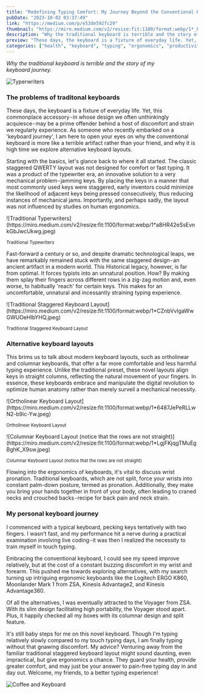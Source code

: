 ```yaml
---
title: "Redefining Typing Comfort: My Journey Beyond the Conventional Keyboard"
pubDate: "2023-10-02 03:37:49"
link: "https://medium.com/p/e53de592fc29"
thumbnail: "https://miro.medium.com/v2/resize:fit:1100/format:webp/1*_FFSKN7LYl4UN4GPe4fbuQ.jpeg"
description: "Why the traditional keyboard is terrible and the story of my keyboard journey."
preview: "These days, the keyboard is a fixture of everyday life. Yet, this commonplace accessory — in whose design we often unthinkingly acquiesce — may be a prime offender behind a host of discomfort and strain we regularly experience."
categories: ["health", "keyboard", "typing", "ergonomics", "productivity"]
---
```


_Why the traditional keyboard is terrible and the story of my keyboard journey._

![Typerwriters](https://miro.medium.com/v2/resize:fit:4800/format:webp/1*_FFSKN7LYl4UN4GPe4fbuQ.jpeg)

### The problems of traditonal keyboards

These days, the keyboard is a fixture of everyday life. Yet, this commonplace accessory - in whose design we often unthinkingly acquiesce - may be a prime offender behind a host of discomfort and strain we regularly experience. As someone who recently embarked on a 'keyboard journey', I am here to open your eyes on why the conventional keyboard is more like a terrible artifact rather than your friend, and why it is high time we explore alternative keyboard layouts.

Starting with the basics, let's glance back to where it all started. The classic staggered QWERTY layout was not designed for comfort or fast typing. It was a product of the typewriter era, an innovative solution to a very mechanical problem - jamming keys. By placing the keys in a manner that most commonly used keys were staggered, early inventors could minimize the likelihood of adjacent keys being pressed consecutively, thus reducing instances of mechanical jams. Importantly, and perhaps sadly, the layout was not influenced by studies on human ergonomics.

<div class="flex flex-col items-center">
  ![Traditional Typerwriters](https://miro.medium.com/v2/resize:fit:1100/format:webp/1*a8HR42eSsEvnkGbJwcUkwg.jpeg)

  <small>Traditional Typewriters</small>
</div>

Fast-forward a century or so, and despite dramatic technological leaps, we have remarkably remained stuck with the same staggered design - an ancient artifact in a modern world. This Historical legacy, however, is far from optimal. It forces typists into an unnatural position. How? By making them splay their fingers across different rows in a zig-zag motion and, even worse, to habitually 'reach' for certain keys. This makes for an uncomfortable, unnatural and incessantly straining typing experience.

<div class="flex flex-col items-center">
  ![Traditional Staggered Keyboard Layout](https://miro.medium.com/v2/resize:fit:1100/format:webp/1*CZnbVvIgaWwGWUOeHIbYHQ.jpeg)

  <small>Traditional Staggered Keyboard Layout</small>
</div>

### Alternative keyboard layouts

This brims us to talk about modern keyboard layouts, such as ortholinear and columnar keyboards, that offer a far more comfortable and less harmful typing experience. Unlike the traditional preset, these novel layouts align keys in straight columns, reflecting the natural movement of your fingers. In essence, these keyboards embrace and manipulate the digital revolution to optimize human anatomy rather than merely surveil a mechanical necessity.

<div class="flex flex-col items-center">
![Ortholinear Keyboard Layout](https://miro.medium.com/v2/resize:fit:1100/format:webp/1*6487JePeRLLwN2-b9ic-Yw.jpeg)

  <small>Ortholinear Keyboard Layout</small>
</div>

<div class="flex flex-col items-center">
![Columnar Keyboard Layout (notice that the rows are not straight)](https://miro.medium.com/v2/resize:fit:1100/format:webp/1*LgjFKjqgTMuEgBghK_X9sw.jpeg)

  <small>Columnar Keyboard Layout (notice that the rows are not straight)</small>
</div>

Flowing into the ergonomics of keyboards, it's vital to discuss wrist pronation. Traditional keyboards, which are not split, force your wrists into constant palm-down posture, termed as pronation. Additionally, they make you bring your hands together in front of your body, often leading to craned necks and crouched backs - recipe for back pain and neck strain.

### My personal keyboard journey

I commenced with a typical keyboard, pecking keys tentatively with two fingers. I wasn't fast, and my performance hit a nerve during a practical examination involving live coding - it was then I realized the necessity to train myself in touch typing.

Embracing the conventional keyboard, I could see my speed improve relatively, but at the cost of a constant buzzing discomfort in my wrist and forearm. This pushed me towards exploring alternatives, with my search turning up intriguing ergonomic keyboards like the Logitech ERGO K860, Moonlander Mark 1 from ZSA, Kinesis Advantage2, and Kinesis Advantage360.

Of all the alternatives, I was eventually attracted to the Voyager from ZSA. With its slim design facilitating high portability, the Voyager stood apart. Plus, it happily checked all my boxes with its columnar design and split feature.

It's still baby steps for me on this novel keyboard. Though I'm typing relatively slowly compared to my touch typing days, I am finally typing without that gnawing discomfort. My advice? Venturing away from the familiar traditional staggered keyboard layout might sound daunting, even impractical, but give ergonomics a chance. They guard your health, provide greater comfort, and may just be your answer to pain-free typing day in and day out. Welcome, my friends, to a better typing experience!

![Coffee and Keyboard](https://miro.medium.com/v2/resize:fit:1100/format:webp/1*GF3gQlPXj8hAAjrKbPOWoA.jpeg)
